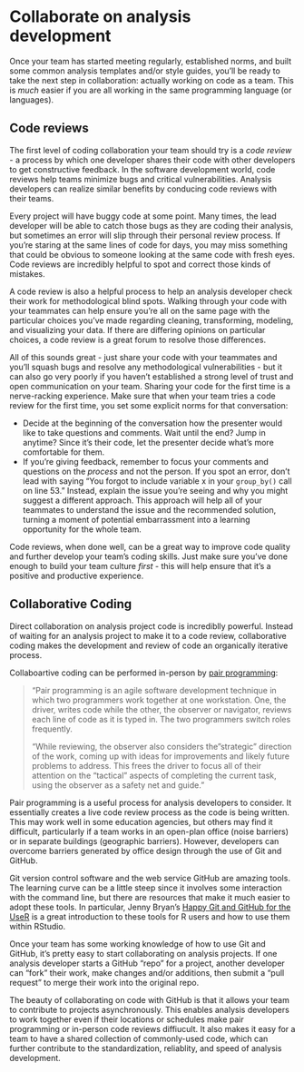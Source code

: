 # Collaborate on analysis development

Once your team has started meeting regularly, established norms, and built some common analysis templates and/or style guides, you'll be ready to take the next step in collaboration: actually working on code as a team. This is *much* easier if you are all working in the same programming language (or languages). 

## Code reviews

The first level of coding collaboration your team should try is a *code review* - a process by which one developer shares their code with other developers to get constructive feedback. In the software development world, code reviews help teams minimize bugs and critical vulnerabilities. Analysis developers can realize similar benefits by conducing code reviews with their teams. 

Every project will have buggy code at some point. Many times, the lead developer will be able to catch those bugs as they are coding their analysis, but sometimes an error will slip through their personal review process. If you're staring at the same lines of code for days, you may miss something that could be obvious to someone looking at the same code with fresh eyes. Code reviews are incredibly helpful to spot and correct those kinds of mistakes. 

A code review is also a helpful process to help an analysis developer check their work for methodological blind spots. Walking through your code with your teammates can help ensure you're all on the same page with the particular choices you've made regarding cleaning, transforming, modeling, and visualizing your data. If there are differing opinions on particular choices, a code review is a great forum to resolve those differences.

All of this sounds great - just share your code with your teammates and you'll squash bugs and resolve any methodological vulnerabilities - but it can also go very poorly if you haven't established a strong level of trust and open communication on your team. Sharing your code for the first time is a nerve-racking experience. Make sure that when your team tries a code review for the first time, you set some explicit norms for that conversation:

- Decide at the beginning of the conversation how the presenter would like to take questions and comments. Wait until the end? Jump in anytime? Since it's their code, let the presenter decide what's more comfortable for them.
- If you're giving feedback, remember to focus your comments and questions on the *process* and not the person. If you spot an error, don't lead with saying "You forgot to include variable x in your `group_by()` call on line 53." Instead, explain the issue you're seeing and why you might suggest a different approach. This approach will help all of your teammates to understand the issue and the recommended solution, turning a moment of potential embarrassment into a learning opportunity for the whole team.

Code reviews, when done well, can be a great way to improve code quality and further develop your team's coding skills. Just make sure you've done enough to build your team culture *first* - this will help ensure that it's a positive and productive experience.

## Collaborative Coding

Direct collaboration on analysis project code is incrediblly powerful. Instead of waiting for an analysis project to make it to a code review, collaborative coding makes the development and review of code an organically iterative process. 

Collaboartive coding can be performed in-person by [pair programming](https://en.wikipedia.org/wiki/Pair_programming):

> "Pair programming is an agile software development technique in which two programmers work together at one workstation. One, the driver, writes code while the other, the observer or navigator, reviews each line of code as it is typed in. The two programmers switch roles frequently.
>
> "While reviewing, the observer also considers the "strategic" direction of the work, coming up with ideas for improvements and likely future problems to address. This frees the driver to focus all of their attention on the "tactical" aspects of completing the current task, using the observer as a safety net and guide."

Pair programming is a useful process for analysis developers to consider. It essentially creates a live code review process as the code is being written. This may work well in some education agencies, but others may find it difficult, particularly if a team works in an open-plan office (noise barriers) or in separate buildings (geographic barriers). However, developers can overcome barriers generated by office design through the use of Git and GitHub. 

Git version control software and the web service GitHub are amazing tools. The learning curve can be a little steep since it involves some interaction with the command line, but there are resources that make it much easier to adopt these tools. In particular, Jenny Bryan's [Happy Git and GitHub for the UseR](http://www.happygitwithr.com) is a great introduction to these tools for R users and how to use them within RStudio.

Once your team has some working knowledge of how to use Git and GitHub, it's pretty easy to start collaborating on analysis projects. If one analysis developer starts a GitHub "repo" for a project, another developer can "fork" their work, make changes and/or additions, then submit a "pull request" to merge their work into the original repo.

The beauty of collaborating on code with GitHub is that it allows your team to contribute to projects asynchronously. This enables analysis developers to work together even if their locations or schedules make pair programming or in-person code reviews diffiucult. It also makes it easy for a team to have a shared collection of commonly-used code, which can further contribute to the standardization, reliablity, and speed of analysis development.